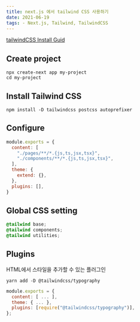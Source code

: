```yaml
---
title: next.js 에서 tailwind CSS 사용하기
date: 2021-06-19
tags: - Next.js, Tailwind, TailwindCSS
---
```


[tailwindCSS Install Guid](https://tailwindcss.com/docs/guides/nextjs)

## Create project

```
npx create-next app my-project
cd my-project
```

## Install Tailwind CSS

```
npm install -D tailwindcss postcss autoprefixer
```

## Configure

```js:tailwind.config.js
module.exports = {
  content: [
    "./pages/**/*.{js,ts,jsx,tsx}",
    "./components/**/*.{js,ts,jsx,tsx}",
  ],
  theme: {
    extend: {},
  },
  plugins: [],
}
```

## Global CSS setting

```:globals.css
@tailwind base;
@tailwind components;
@tailwind utilities;
```

## Plugins

HTML에서 스타일을 추가할 수 있는 플러그인

```
yarn add -D @tailwindcss/typography
```

```js:tailwind.config.js
module.exports = {
  content: [ ... ],
  theme: { ... },
  plugins: [require("@tailwindcss/typography")],
};
```
